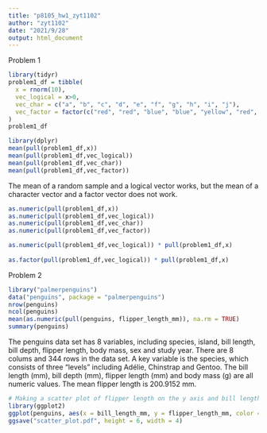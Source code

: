---
title: "p8105_hw1_zyt1102"
author: "zyt1102"
date: "2021/9/28"
output: html_document
---

Problem 1
```{r}
library(tidyr)
problem1_df = tibble(
  x = rnorm(10),
  vec_logical = x>0,
  vec_char = c("a", "b", "c", "d", "e", "f", "g", "h", "i", "j"),
  vec_factor = factor(c("red", "red", "blue", "blue", "yellow", "red", "red", "blue", "blue", "yellow"))
)
problem1_df
```
```{r}
library(dplyr)
mean(pull(problem1_df,x))
mean(pull(problem1_df,vec_logical))
mean(pull(problem1_df,vec_char))
mean(pull(problem1_df,vec_factor))
```
The mean of a random sample and a logical vector works, but the mean of a character vector and a factor vector does not work. 

```{r}
as.numeric(pull(problem1_df,x))
as.numeric(pull(problem1_df,vec_logical))
as.numeric(pull(problem1_df,vec_char))
as.numeric(pull(problem1_df,vec_factor))
```
```{r}
as.numeric(pull(problem1_df,vec_logical)) * pull(problem1_df,x)
            
as.factor(pull(problem1_df,vec_logical)) * pull(problem1_df,x)
```

Problem 2
```{r}
library("palmerpenguins")
data("penguins", package = "palmerpenguins")
nrow(penguins)
ncol(penguins)
mean(as.numeric(pull(penguins, flipper_length_mm)), na.rm = TRUE)
summary(penguins)
```
The penguins data set has 8 variables, including species, island, bill length, bill depth, flipper length, body mass, sex and study year. There are 8 colums and 344 rows in the data set. A key variable is the species, which consists of three "levels" including Adélie, Chinstrap and Gentoo. The bill length (mm), bill depth (mm), flipper length (mm) and body mass (g) are all numeric values. The mean flipper length is 200.9152 mm.

```{r}
# Making a scatter plot of flipper length on the y axis and bill length on the x axis.
library(ggplot2)
ggplot(penguins, aes(x = bill_length_mm, y = flipper_length_mm, color = species)) + geom_point()
ggsave("scatter_plot.pdf", height = 6, width = 4)
```

